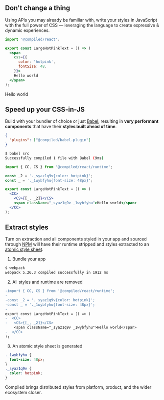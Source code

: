 
## Don't change a thing

Using APIs you may already be familiar with,
write your styles in JavaScript with the full power of CSS —
leveraging the language to create expressive & dynamic experiences.

```jsx
import '@compiled/react';

export const LargeHotPinkText = () => (
  <span
    css={{
      color: 'hotpink',
      fontSize: 48,
    }}>
    Hello world
  </span>
);
```

<LargeHotPinkText>Hello world</LargeHotPinkText>

## Speed up your CSS-in-JS

Build with your bundler of choice or just [Babel](https://babeljs.io/docs/en/config-files),
resulting in **very performant components** that have their **styles built ahead of time**.

```json
{
  "plugins": ["@compiled/babel-plugin"]
}
```

```bash
$ babel src
Successfully compiled 1 file with Babel (9ms)
```

```jsx
import { CC, CS } from '@compiled/react/runtime';

const _2 = '._syaz1q9v{color: hotpink}';
const _ = '._1wybfyhu{font-size: 48px}';

export const LargeHotPinkText = () => (
  <CC>
    <CS>{[_, _2]}</CS>
    <span className="_syaz1q9v _1wybfyhu">Hello world</span>
  </CC>
);
```

## Extract styles

Turn on extraction and all components styled in your app and sourced through [NPM](https://npmjs.com/) will have their runtime stripped and styles extracted to an [atomic style sheet](./docs/atomic-css).

1. Bundle your app

```bash
$ webpack
webpack 5.26.3 compiled successfully in 1912 ms
```

2. All styles and runtime are removed

```diff
-import { CC, CS } from '@compiled/react/runtime';
-
-const _2 = '._syaz1q9v{color: hotpink}';
-const _ = '._1wybfyhu{font-size: 48px}';
-
export const LargeHotPinkText = () => (
-  <CC>
-   <CS>{[_, _2]}</CS>
    <span className="_syaz1q9v _1wybfyhu">Hello world</span>
-  </CC>
);
```

3. An atomic style sheet is generated

```css
._1wybfyhu {
  font-size: 48px;
}
._syaz1q9v {
  color: hotpink;
}
```

Compiled brings distributed styles from platform,
product,
and the wider ecosystem closer.
